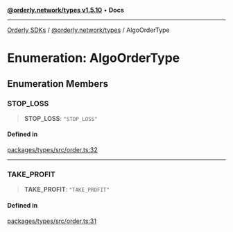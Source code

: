 [**@orderly.network/types v1.5.10**](/sdks/tech-doc/@orderly.network/types/README) • **Docs**

***

[Orderly SDKs](/sdks/tech-doc/packages) / [@orderly.network/types](/sdks/tech-doc/@orderly.network/types/README) / AlgoOrderType

# Enumeration: AlgoOrderType

## Enumeration Members

### STOP\_LOSS

> **STOP\_LOSS**: `"STOP_LOSS"`

#### Defined in

[packages/types/src/order.ts:32](https://github.com/OrderlyNetwork/js-sdk/blob/554ae704783e3b83c40bb234a899e8f02987d9b6/packages/types/src/order.ts#L32)

***

### TAKE\_PROFIT

> **TAKE\_PROFIT**: `"TAKE_PROFIT"`

#### Defined in

[packages/types/src/order.ts:31](https://github.com/OrderlyNetwork/js-sdk/blob/554ae704783e3b83c40bb234a899e8f02987d9b6/packages/types/src/order.ts#L31)
